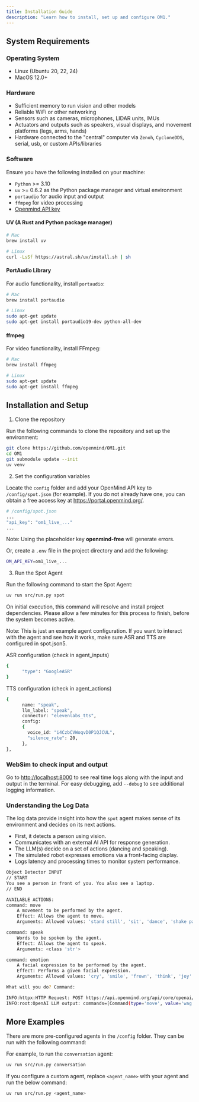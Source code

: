 ```yaml
---
title: Installation Guide
description: "Learn how to install, set up and configure OM1."
---
```


## System Requirements

### Operating System

- Linux (Ubuntu 20, 22, 24)
- MacOS 12.0+

### Hardware

- Sufficient memory to run vision and other models
- Reliable WiFi or other networking
- Sensors such as cameras, microphones, LIDAR units, IMUs
- Actuators and outputs such as speakers, visual displays, and movement platforms (legs, arms, hands)
- Hardware connected to the "central" computer via `Zenoh`, `CycloneDDS`, serial, usb, or custom APIs/libraries

### Software

Ensure you have the following installed on your machine:

- `Python` >= 3.10
- `uv` >= 0.6.2 as the Python package manager and virtual environment
- `portaudio` for audio input and output
- `ffmpeg` for video processing
- [Openmind API key](https://portal.openmind.org/)

#### UV (A Rust and Python package manager)

``` bash
# Mac
brew install uv 

# Linux
curl -LsSf https://astral.sh/uv/install.sh | sh 
```

#### PortAudio Library

For audio functionality, install `portaudio`:

```bash
# Mac
brew install portaudio

# Linux
sudo apt-get update
sudo apt-get install portaudio19-dev python-all-dev
```

#### ffmpeg

For video functionality, install FFmpeg:

```bash
# Mac
brew install ffmpeg

# Linux
sudo apt-get update
sudo apt-get install ffmpeg
``` 

## Installation and Setup

1. Clone the repository

Run the following commands to clone the repository and set up the environment:

```bash clone repo
git clone https://github.com/openmind/OM1.git
cd OM1
git submodule update --init
uv venv
```

2. Set the configuration variables

Locate the `config` folder and add your OpenMind API key to `/config/spot.json` (for example). If you do not already have one, you can obtain a free access key at https://portal.openmind.org/.  

```bash
# /config/spot.json
...
"api_key": "om1_live_..."
...
```

Note: Using the placeholder key **openmind-free** will generate errors.

Or, create a `.env` file in the project directory and add the following:

```bash
OM_API_KEY=om1_live_...
```

3. Run the Spot Agent

Run the following command to start the Spot Agent:

```bash
uv run src/run.py spot
```

On initial execution, this command will resolve and install project dependencies. Please allow a few minutes for this process to finish, before the system becomes active.

Note: This is just an example agent configuration. 
If you want to interact with the agent and see how it works, make sure ASR and TTS are configured in spot.json5.

ASR configuration (check in agent_inputs)
```bash
{
      "type": "GoogleASR"
}
```

TTS configuration (check in agent_actions)
```bash
{
      name: "speak",
      llm_label: "speak",
      connector: "elevenlabs_tts",
      config: 
      {
        voice_id: "i4CzbCVWoqvD0P1QJCUL",
        "silence_rate": 20,
      },
},
```

### WebSim to check input and output

Go to [http://localhost:8000](http://localhost:8000) to see real time logs along with the input and output in the terminal. For easy debugging, add `--debug` to see additional logging information.

### Understanding the Log Data

The log data provide insight into how the `spot` agent makes sense of its environment and decides on its next actions.

  - First, it detects a person using vision.
  - Communicates with an external AI API for response generation.
  - The LLM(s) decide on a set of actions (dancing and speaking).
  - The simulated robot expresses emotions via a front-facing display.
  - Logs latency and processing times to monitor system performance.
  
```bash
Object Detector INPUT
// START
You see a person in front of you. You also see a laptop.
// END

AVAILABLE ACTIONS:
command: move
    A movement to be performed by the agent.
    Effect: Allows the agent to move.
    Arguments: Allowed values: 'stand still', 'sit', 'dance', 'shake paw', 'walk', 'walk back', 'run', 'jump', 'wag tail'

command: speak
    Words to be spoken by the agent.
    Effect: Allows the agent to speak.
    Arguments: <class 'str'>

command: emotion
    A facial expression to be performed by the agent.
    Effect: Performs a given facial expression.
    Arguments: Allowed values: 'cry', 'smile', 'frown', 'think', 'joy'

What will you do? Command: 

INFO:httpx:HTTP Request: POST https://api.openmind.org/api/core/openai/chat/completions "HTTP/1.1 200 OK"
INFO:root:OpenAI LLM output: commands=[Command(type='move', value='wag tail'), Command(type='speak', value="Hi there! I see you and I'm excited!"), Command(type='emotion', value='joy')]
```

## More Examples

There are more pre-configured agents in the `/config` folder. They can be run with the following command:

For example, to run the `conversation` agent:

```bash
uv run src/run.py conversation
```

If you configure a custom agent, replace `<agent_name>` with your agent and run the below command:

```bash
uv run src/run.py <agent_name>
```

